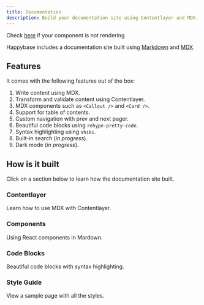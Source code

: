 ```yaml
---
title: Documentation
description: Build your documentation site using Contentlayer and MDX.
---
```


Check [here](https://docs.astro.build/en/guides/troubleshooting/#my-component-is-not-rendering) if your component is not rendering

Happybase includes a documentation site built using [Markdown](https://contentlayer.dev) and [MDX](http://mdxjs.com).

## Features

It comes with the following features out of the box:

1. Write content using MDX.
2. Transform and validate content using Contentlayer.
3. MDX components such as `<Callout />` and `<Card />`.
4. Support for table of contents.
5. Custom navigation with prev and next pager.
6. Beautiful code blocks using `rehype-pretty-code`.
7. Syntax highlighting using `shiki`.
8. Built-in search (_in progress_).
9. Dark mode (_in progress_).

## How is it built

Click on a section below to learn how the documentation site built.

<div class="grid gap-4 mt-6">

<Card href="/docs/documentation">

### Contentlayer

Learn how to use MDX with Contentlayer.

</Card>

<Card  href="/docs/documentation/components">

### Components

Using React components in Mardown.

</Card>

<Card  href="/docs/documentation/components">

### Code Blocks

Beautiful code blocks with syntax highlighting.

</Card>

<Card  href="/docs/documentation/components">

### Style Guide

View a sample page with all the styles.

</Card>

</div>
